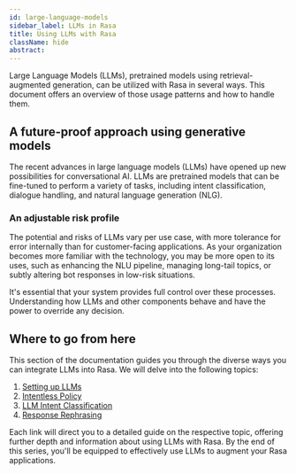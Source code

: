 ```yaml
---
id: large-language-models
sidebar_label: LLMs in Rasa
title: Using LLMs with Rasa
className: hide
abstract:
---
```



<RasaLabsLabel />

<RasaLabsBanner />

Large Language Models (LLMs), pretrained models using retrieval-augmented
generation, can be utilized with Rasa in several ways. This document offers an
overview of those usage patterns and how to handle them.

## A future-proof approach using generative models

The recent advances in large language models (LLMs) have opened up new
possibilities for conversational AI. LLMs are pretrained models that can be
fine-tuned to perform a variety of tasks, including intent classification,
dialogue handling, and natural language generation (NLG).

### An adjustable risk profile

The potential and risks of LLMs vary per use case, with more tolerance for error
internally than for customer-facing applications. As your organization becomes
more familiar with the technology, you may be more open to its uses, such as
enhancing the NLU pipeline, managing long-tail topics, or subtly altering bot
responses in low-risk situations.

It's essential that your system provides full
control over these processes. Understanding how LLMs and other components
behave and have the power to override any decision.

## Where to go from here

This section of the documentation guides you through the diverse ways you can
integrate LLMs into Rasa. We will delve into the following topics:

1. [Setting up LLMs](./llm-setup.mdx)
2. [Intentless Policy](./llm-intentless.mdx)
4. [LLM Intent Classification](./llm-intent.mdx)
5. [Response Rephrasing](./llm-nlg.mdx)

Each link will direct you to a detailed guide on the respective topic, offering
further depth and information about using LLMs with Rasa. By the end of this
series, you'll be equipped to effectively use LLMs to augment your Rasa
applications.
